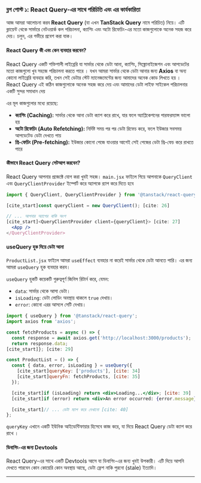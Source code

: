 ### **ব্লগ পোস্ট ১: React Query-এর সাথে পরিচিতি এবং এর কার্যকারিতা**

আজ আমরা আলোচনা করব **React Query** (যা এখন **TanStack Query** নামে পরিচিত) নিয়ে। এটি ক্লায়েন্ট থেকে সার্ভারে নেটওয়ার্ক কল পরিচালনা, ক্যাশিং এবং অটো রিফেচিং-এর মতো কাজগুলোকে অনেক সহজ করে দেয়। চলুন, এর গভীরে প্রবেশ করা যাক।

#### **React Query কী এবং কেন ব্যবহার করবেন?**

React Query একটি শক্তিশালী লাইব্রেরি যা সার্ভার থেকে ডেটা আনা, ক্যাশিং, সিঙ্ক্রোনাইজেশন এবং আপডেটের মতো কাজগুলো খুব সহজে পরিচালনা করতে পারে । যখন আমরা সার্ভার থেকে ডেটা আনার জন্য **Axios** বা অন্য কোনো লাইব্রেরি ব্যবহার করি, তখন সেই ডেটার স্টেট ম্যানেজমেন্টের জন্য আমাদের অনেক কোড লিখতে হয় । React Query এই কঠিন কাজগুলোকে অনেক সহজ করে দেয় এবং আমাদের ডেটা লাইফ সাইকেল পরিচালনার একটি সুন্দর সমাধান দেয়

এর মূল কাজগুলোর মধ্যে রয়েছে:

- **ক্যাশিং (Caching):** সার্ভার থেকে আনা ডেটা ক্যাশ করে রাখে, যার ফলে অ্যাপ্লিকেশনের পারফরম্যান্স ভালো হয়
- **অটো রিফেচিং (Auto Refetching):** নির্দিষ্ট সময় পর পর ডেটা রিফেচ করে, ফলে ইউজার সবসময় আপডেটেড ডেটা দেখতে পায়
- **প্রি-ফেচিং (Pre-fetching):** ইউজার কোনো পেজে যাওয়ার আগেই সেই পেজের ডেটা প্রি-ফেচ করে রাখতে পারে

#### **কীভাবে React Query সেটআপ করবেন?**

React Query আপনার প্রজেক্টে যোগ করা খুবই সহজ। `main.jsx` ফাইলে গিয়ে আপনাকে `QueryClient` এবং `QueryClientProvider` ইম্পোর্ট করে অ্যাপকে র‍্যাপ করে দিতে হবে

```jsx
import { QueryClient, QueryClientProvider } from '@tanstack/react-query';

[cite_start]const queryClient = new QueryClient(); [cite: 26]

// ... আপনার অ্যাপের বাকি অংশ
[cite_start]<QueryClientProvider client={queryClient}> [cite: 27]
  <App />
</QueryClientProvider>
```

#### **useQuery হুক দিয়ে ডেটা আনা**

`ProductList.jsx` ফাইলে আমরা `useEffect` ব্যবহার না করেই সার্ভার থেকে ডেটা আনতে পারি। এর জন্য আমরা `useQuery` হুক ব্যবহার করব।

`useQuery` হুকটি কয়েকটি গুরুত্বপূর্ণ জিনিস রিটার্ন করে, যেমন:

- `data`: সার্ভার থেকে আসা ডেটা।
- `isLoading`: ডেটা লোডিং অবস্থায় থাকলে `true` দেখায়।
- `error`: কোনো এরর আসলে সেটি দেখায়।

```jsx
import { useQuery } from '@tanstack/react-query';
import axios from 'axios';

const fetchProducts = async () => {
  const response = await axios.get('http://localhost:3000/products');
  return response.data;
[cite_start]}; [cite: 29]

const ProductList = () => {
  const { data, error, isLoading } = useQuery({
    [cite_start]queryKey: ['products'], [cite: 34]
    [cite_start]queryFn: fetchProducts, [cite: 35]
  });

  [cite_start]if (isLoading) return <div>Loading...</div>; [cite: 39]
  [cite_start]if (error) return <div>An error occurred: {error.message}</div>; [cite: 39]

  [cite_start]// ... ডেটা ম্যাপ করে দেখানো [cite: 40]
};
```

`queryKey` এখানে একটি ইউনিক আইডেন্টিফায়ার হিসেবে কাজ করে, যা দিয়ে React Query ডেটা ক্যাশ করে রাখে ।

#### **ডিবাগিং-এর জন্য Devtools**

React Query-এর সাথে একটি Devtools আসে যা ডিবাগিং-এর জন্য খুবই উপকারী। এটি দিয়ে আপনি দেখতে পারবেন কোন কোয়েরি কোন অবস্থায় আছে, ডেটা ফ্রেশ নাকি পুরনো (stale) ইত্যাদি।

---
